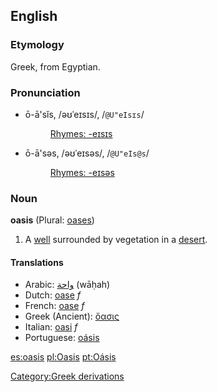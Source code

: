 ==English==
===Etymology===
Greek, from Egyptian.

===Pronunciation===
*ō-ā'sĭs, /əʊˈeɪsɪs/, /<tt>@U"eIsɪs</tt>/
*:[[Rhymes:English:-eɪsɪs|Rhymes: -eɪsɪs]]
*ō-ā'səs, /əʊˈeɪsəs/, /<tt>@U"eIs@s</tt>/
*:[[Rhymes:English:-eɪsəs|Rhymes: -eɪsəs]]

===Noun===
'''oasis''' (Plural: [[oases]])

# A [[well]] surrounded by vegetation in a [[desert]].

====Translations====
*Arabic: [[واحة]] (wāḥah)
*Dutch: [[oase#Dutch|oase]] ''f''
*French: [[oase#Dutch|oase]] ''f''
*Greek (Ancient): [[ὄασις]]
*Italian: [[oasi]] ''f''
*Portuguese: [[oásis]]

[[es:oasis]]
[[pl:Oasis]]
[[pt:Oásis]]
[[Category:Greek derivations]]